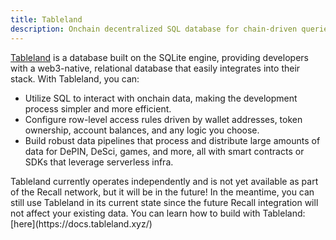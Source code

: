 ```yaml
---
title: Tableland
description: Onchain decentralized SQL database for chain-driven queries.
---
```



[Tableland](https://tableland.xyz/) is a database built on the SQLite engine, providing developers
with a web3-native, relational database that easily integrates into their stack. With Tableland, you
can:

- Utilize SQL to interact with onchain data, making the development process simpler and more
  efficient.
- Configure row-level access rules driven by wallet addresses, token ownership, account balances,
  and any logic you choose.
- Build robust data pipelines that process and distribute large amounts of data for DePIN, DeSci,
  games, and more, all with smart contracts or SDKs that leverage serverless infra.

<Callout type="warning">
  Tableland currently operates independently and is not yet available as part of the Recall network,
  but it will be in the future! In the meantime, you can still use Tableland in its current state
  since the future Recall integration will not affect your existing data. You can learn how to build
  with Tableland: [here](https://docs.tableland.xyz/)
</Callout>
